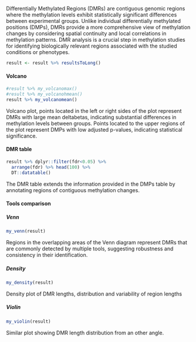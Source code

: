 
::: {.callout-note}
Differentially Methylated Regions (DMRs) are contiguous genomic regions where the methylation levels exhibit statistically significant differences between experimental groups. Unlike individual differentially methylated positions (DMPs), DMRs provide a more comprehensive view of methylation changes by considering spatial continuity and local correlations in methylation patterns. DMR analysis is a crucial step in methylation studies for identifying biologically relevant regions associated with the studied conditions or phenotypes.
:::

::: panel-tabset

```r
result <- result %>% resultsToLong()
```

#### Volcano
  
```r
#result %>% my_volcanomax()
#result %>% my_volcanohmean()
result %>% my_volcanomean()
```

::: {.callout-note}
Volcano plot, points located in the left or right sides of the plot represent DMRs with large mean deltabetas, indicating substantial differences in methylation levels between groups. Points located to the upper regions of the plot represent DMPs with low adjusted p-values, indicating statistical significance.
:::

#### DMR table  
  
```r
result %>% dplyr::filter(fdr<0.05) %>% 
  arrange(fdr) %>% head(100) %>%
  DT::datatable()
```

::: {.callout-note}
The DMR table extends the information provided in the DMPs table by annotating regions of contiguous methylation changes.
:::

#### Tools comparison

::: panel-tabset

##### Venn

```r
my_venn(result)
```

::: {.callout-note}
Regions in the overlapping areas of the Venn diagram represent DMRs that are commonly detected by multiple tools, suggesting robustness and consistency in their identification.
:::

##### Density
  
```r
my_density(result)
```

::: {.callout-note}
Density plot of DMR lengths, distribution and variability of region lengths
:::
  
##### Violin

```r
my_violin(result)
```

::: {.callout-note}
Similar plot showing DMR length distribution from an other angle.
:::
  
:::

:::